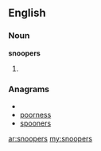 ==English==

===Noun===
'''snoopers'''

# {{plural of|[[snooper]]}}

===Anagrams===
* {{alphagram|enooprss}}
* [[poorness#English|poorness]]
* [[spooners#English|spooners]]

[[ar:snoopers]]
[[my:snoopers]]